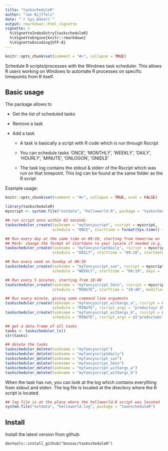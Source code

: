 ```yaml
---
title: "taskscheduleR"
author: "Jan Wijffels"
date: "`r Sys.Date()`"
output: rmarkdown::html_vignette
vignette: >
  %\VignetteIndexEntry{taskscheduleR}
  %\VignetteEngine{knitr::rmarkdown}
  %\VignetteEncoding{UTF-8}
---
```


```r
knitr::opts_chunk$set(comment = "#>", collapse = TRUE)
```

Schedule R scripts/processes with the Windows task scheduler. This allows R users working on Windows to automate R processes on specific timepoints from R itself.

Basic usage
-----------

The package allows to 

* Get the list of scheduled tasks

* Remove a task

* Add a task

    + A task is basically a script with R code which is run through Rscript

    + You can schedule tasks 'ONCE', 'MONTHLY', 'WEEKLY', 'DAILY', 'HOURLY', 'MINUTE', 'ONLOGON', 'ONIDLE'

    + The task log contains the stdout & stderr of the Rscript which was run on that timepoint. This log can be found at the same folder as the R script

Example usage:

```r
knitr::opts_chunk$set(comment = "#>", collapse = TRUE, eval = FALSE)
```

```r
library(taskscheduleR)
myscript <- system.file("extdata", "helloworld.R", package = "taskscheduleR")

## run script once within 62 seconds
taskscheduler_create(taskname = "myfancyscript", rscript = myscript, 
                     schedule = "ONCE", starttime = format(Sys.time() + 62, "%H:%M"))

## Run every day at the same time on 09:10, starting from tomorrow on
## Mark: change the format of startdate to your locale if needed (e.g. US: %m/%d/%Y)
taskscheduler_create(taskname = "myfancyscriptdaily", rscript = myscript, 
                     schedule = "DAILY", starttime = "09:10", startdate = format(Sys.Date()+1, "%d/%m/%Y"))

## Run every week on Sunday at 09:10
taskscheduler_create(taskname = "myfancyscript_sun", rscript = myscript, 
                     schedule = "WEEKLY", starttime = "09:10", days = 'SUN')

## Run every 5 minutes, starting from 10:40
taskscheduler_create(taskname = "myfancyscript_5min", rscript = myscript,
                     schedule = "MINUTE", starttime = "10:40", modifier = 5)

## Run every minute, giving some command line arguments
taskscheduler_create(taskname = "myfancyscript_withargs_a", rscript = myscript,
                     schedule = "MINUTE", rscript_args = "productxyz 20160101")
taskscheduler_create(taskname = "myfancyscript_withargs_b", rscript = myscript,
                     schedule = "MINUTE", rscript_args = c("productabc", "20150101"))

## get a data.frame of all tasks
tasks <- taskscheduler_ls()
str(tasks)

## delete the tasks
taskscheduler_delete(taskname = "myfancyscript")
taskscheduler_delete(taskname = "myfancyscriptdaily")
taskscheduler_delete(taskname = "myfancyscript_sun")
taskscheduler_delete(taskname = "myfancyscript_5min")
taskscheduler_delete(taskname = "myfancyscript_withargs_a")
taskscheduler_delete(taskname = "myfancyscript_withargs_b")
```

When the task has run, you can look at the log which contains everything from stdout and stderr. The log file is located at the directory where the R script is located.

```r
## log file is at the place where the helloworld.R script was located
system.file("extdata", "helloworld.log", package = "taskscheduleR")
```


Install
-----------

Install the latest version from github:
```
devtools::install_github("bnosac/taskscheduleR")
```
